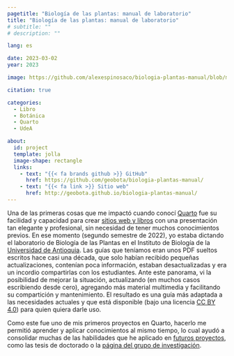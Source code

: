 ```yaml
---
pagetitle: "Biología de las plantas: manual de laboratorio"
title: "Biología de las plantas: manual de laboratorio"
# subtitle: ""
# description: ""

lang: es

date: 2023-03-02
year: 2023

image: https://github.com/alexespinosaco/biologia-plantas-manual/blob/main/images/cover.png?raw=true

citation: true

categories: 
  - Libro
  - Botánica
  - Quarto
  - UdeA

about:
  id: project
  template: jolla
  image-shape: rectangle
  links:
    - text: "{{< fa brands github >}} GitHub"
      href: https://github.com/geobota/biologia-plantas-manual/
    - text: "{{< fa link >}} Sitio web"
      href: http://geobota.github.io/biologia-plantas-manual/
---
```


:::{ #project}
:::

Una de las primeras cosas que me impactó cuando conocí [Quarto](https://quarto.org/) fue su facilidad y capacidad para crear [sitios web y libros](https://quarto.org/docs/gallery/) con una presentación tan elegante y profesional, sin necesidad de tener muchos conocimientos previos. En ese momento (segundo semestre de 2022), yo estaba dictando el laboratorio de Biología de las Plantas en el Instituto de Biología de la [Universidad de Antioquia](https://udea.edu.co/). Las guías que teníamos eran unos PDF sueltos escritos hace casi una década, que solo habían recibido pequeñas actualizaciones, contenían poca información, estaban desactualizadas y era un incordio compartirlas con los estudiantes. Ante este panorama, vi la posibilidad de mejorar la situación, actualizando (en muchos casos escribiendo desde cero), agregando más material multimedia y facilitando su compartición y mantenimiento. El resultado es una guía más adaptada a las necesidades actuales y que está disponible (bajo una licencia [CC BY 4.0](https://creativecommons.org/licenses/by/4.0/)) para quien quiera darle uso.

Como este fue uno de mis primeros proyectos en Quarto, hacerlo me permitió aprender y aplicar conocimientos al mismo tiempo, lo cual ayudó a consolidar muchas de las habilidades que he aplicado en [futuros proyectos](/projects/index.qmd), como las tesis de doctorado o la [página del grupo de investigación](http://geobota.github.io).
